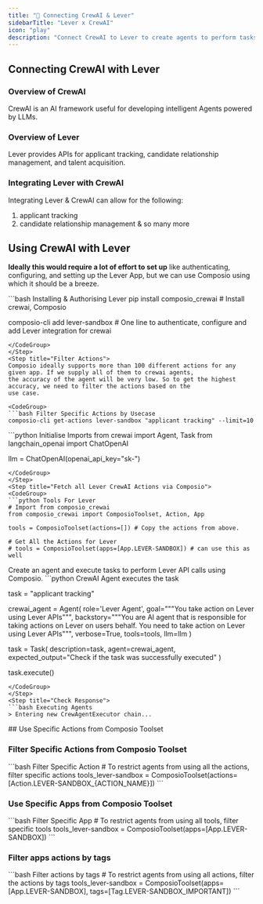 ```yaml
---
title: "🚀 Connecting CrewAI & Lever"
sidebarTitle: "Lever x CrewAI"
icon: "play"
description: "Connect CrewAI to Lever to create agents to perform tasks using natural language"
---
```


## Connecting CrewAI with Lever

### Overview of CrewAI

CrewAI is an AI framework useful for developing intelligent Agents powered by LLMs.

### Overview of Lever

Lever provides APIs for applicant tracking, candidate relationship management, and talent acquisition.

### Integrating Lever with CrewAI

Integrating Lever & CrewAI can allow for the following:

1. applicant tracking
2. candidate relationship management
& so many more

## Using CrewAI with Lever

<Steps>
<Step title="Setting Up the Environment">

**Ideally this would require a lot of effort to set up** like authenticating, configuring, and setting up the Lever App, but we can use Composio using which it should be a breeze.

<CodeGroup>
```bash Installing & Authorising Lever
pip install composio_crewai # Install crewai, Composio 

composio-cli add lever-sandbox # One line to authenticate, configure and add Lever integration for crewai
```
</CodeGroup>
</Step>
<Step title="Filter Actions">
Composio ideally supports more than 100 different actions for any given app. If we supply all of them to crewai agents, 
the accuracy of the agent will be very low. So to get the highest accuracy, we need to filter the actions based on the 
use case.

<CodeGroup>
```bash Filter Specific Actions by Usecase
composio-cli get-actions lever-sandbox "applicant tracking" --limit=10
```
</CodeGroup>

</Step>
<Step title="Import Base Packages">

<CodeGroup>
```python Initialise Imports
from crewai import Agent, Task
from langchain_openai import ChatOpenAI

llm = ChatOpenAI(openai_api_key="sk-<OPENAI KEY>")
```
</CodeGroup>
</Step>
<Step title="Fetch all Lever CrewAI Actions via Composio">
<CodeGroup>
```python Tools For Lever
# Import from composio_crewai
from composio_crewai import ComposioToolset, Action, App

tools = ComposioToolset(actions=[]) # Copy the actions from above. 

# Get All the Actions for Lever
# tools = ComposioToolset(apps=[App.LEVER-SANDBOX]) # can use this as well
```
</CodeGroup>
</Step>
<Step title="Execute the Agent">
Create an agent and execute tasks to perform Lever API calls using Composio. 
<CodeGroup>
```python CrewAI Agent executes the task

task = "applicant tracking"

crewai_agent = Agent(
    role='Lever Agent',
    goal="""You take action on Lever using Lever APIs""",
    backstory="""You are AI agent that is responsible for taking actions on Lever on users behalf. You need to take action on Lever using Lever APIs""",
    verbose=True,
    tools=tools,
    llm=llm
)

task = Task(
    description=task,
    agent=crewai_agent,
    expected_output="Check if the task was successfully executed"
)

task.execute()
```
</CodeGroup>
</Step>
<Step title="Check Response">
```bash Executing Agents
> Entering new CrewAgentExecutor chain...
```
</Step>
</Steps>
## Use Specific Actions from Composio Toolset

### Filter Specific Actions from Composio Toolset

<CodeGroup>
```bash Filter Specific Action
# To restrict agents from using all the actions, filter specific actions
tools_lever-sandbox = ComposioToolset(actions=[Action.LEVER-SANDBOX_{ACTION_NAME}])
```
</CodeGroup>

### Use Specific Apps from Composio Toolset
<CodeGroup>
```bash Filter Specific App
# To restrict agents from using all tools, filter specific tools
tools_lever-sandbox = ComposioToolset(apps=[App.LEVER-SANDBOX])
```
</CodeGroup>

### Filter apps actions by tags 
<CodeGroup>
```bash Filter actions by tags
# To restrict agents from using all actions, filter the actions by tags
tools_lever-sandbox = ComposioToolset(apps=[App.LEVER-SANDBOX], tags=[Tag.LEVER-SANDBOX_IMPORTANT])
```
</CodeGroup>